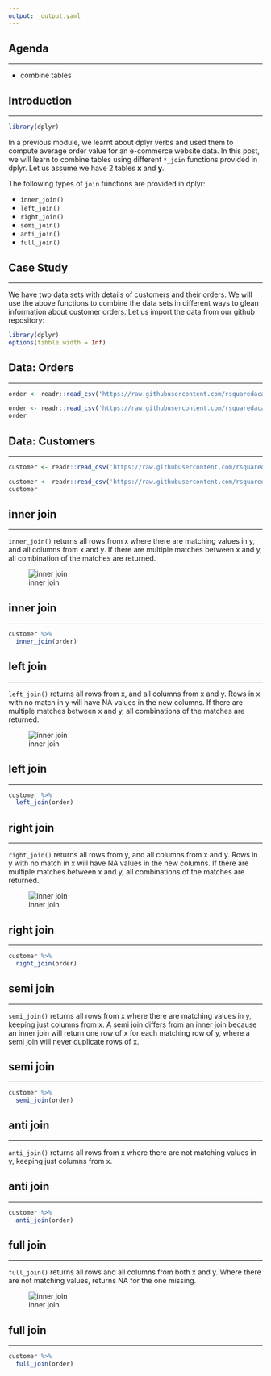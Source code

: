 ```yaml
---
output: _output.yaml
---
```


## {data-background="dplyr.png"}

## Agenda

<hr>

- combine tables

## Introduction

<hr>

```r
library(dplyr)
```

In a previous module, we learnt about dplyr verbs and used them to compute average order value for an e-commerce website data. In this post, we will learn to combine tables using different `*_join` functions provided in dplyr. Let us assume we have 2 tables **x** and **y**. 

The following types of `join` functions are provided in dplyr:

- `inner_join()`
- `left_join()`
- `right_join()`
- `semi_join()`
- `anti_join()`
- `full_join()`

## {data-background="casestudy.png"}

## Case Study

<hr>

We have two data sets with details of customers and their orders. We will use the above functions to combine the data sets in different ways to glean information about customer orders. Let us import the data from our github repository:


```r
library(dplyr)
options(tibble.width = Inf)
```

## Data: Orders

<hr>

```r
order <- readr::read_csv('https://raw.githubusercontent.com/rsquaredacademy/datasets/master/order.csv')
```

```r
order <- readr::read_csv('https://raw.githubusercontent.com/rsquaredacademy/datasets/master/order.csv')
order
```

## Data: Customers

<hr>

```r
customer <- readr::read_csv('https://raw.githubusercontent.com/rsquaredacademy/datasets/master/customer.csv')
```

```r
customer <- readr::read_csv('https://raw.githubusercontent.com/rsquaredacademy/datasets/master/customer.csv')
customer
```

## {data-background="canva_join.png"}

## {data-background="innerjoin.png"}

## inner join

<hr>

`inner_join()` returns all rows from x where there are matching values in y, and all columns from x and y. If there are multiple matches between x and y, all combination of the matches are returned.

![inner join](inner_join.png)

## {data-background="canva_inner.png"}

## inner join

<hr>

```r
customer %>%
  inner_join(order)
```

## {data-background="leftjoin.png"}

## left join

<hr>

`left_join()` returns all rows from x, and all columns from x and y. Rows in x with no match in y will have NA values in the new columns. If there are multiple matches between x and y, all combinations of the matches are returned.

![inner join](left_join.png)

## {data-background="canva_left.png"}

## left join

<hr>

```r
customer %>%
  left_join(order)
```

## {data-background="rightjoin.png"}

## right join

<hr>

`right_join()` returns all rows from y, and all columns from x and y. Rows in y with no match in x will have NA values in the new columns. If there are multiple matches between x and y, all combinations of the matches are returned.

![inner join](right_join.png)

## {data-background="canva_right.png"}

## right join

<hr>

```r
customer %>%
  right_join(order)
```

## {data-background="semijoin.png"}

## {data-background="canva_semi.png"}

## semi join

<hr>

`semi_join()` returns all rows from x where there are matching values in y, keeping just columns from x. A semi join differs from an inner join because an inner join will return one row of x for each matching row of y, where a semi join will never duplicate rows of x.

## semi join

<hr>

```r
customer %>%
  semi_join(order)
```

## {data-background="antijoin.png"}

## {data-background="canva_anti.png"}

## anti join

<hr>

`anti_join()` returns all rows from x where there are not matching values in y, keeping just columns from x.

## anti join

<hr>

```r
customer %>%
  anti_join(order)
```

## {data-background="fulljoin.png"}

## {data-background="canva_full.png"}

## full join

<hr>

`full_join()` returns all rows and all columns from both x and y. Where there are not matching values, returns NA for the one missing.

![inner join](full_join.png)

## full join

<hr>

```r
customer %>%
  full_join(order)
```

## {data-background="thankyou.png"}

<!-- To do: -->
<!--   - change agenda -->
<!--   - describe data sets in case study slide -->